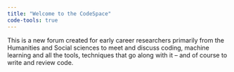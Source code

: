 ```yaml
---
title: "Welcome to the CodeSpace"
code-tools: true
---
```


This is a new forum created for early career researchers
primarily from the Humanities and Social sciences to meet and
discuss coding, machine learning and all the tools, techniques
that go along with it -- and of course to write and review
code.
